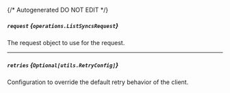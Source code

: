 {/* Autogenerated DO NOT EDIT  */}

##### `request` *{`operations.ListSyncsRequest`}*
The request object to use for the request.

<Collapsible openLabel={Labels.showProperties} closeLabel={Labels.hideProperties}>
  <ListSyncsRequest />
</Collapsible>

---
##### `retries` *{`Optional[utils.RetryConfig]`}*
Configuration to override the default retry behavior of the client.

<Collapsible openLabel={Labels.showProperties} closeLabel={Labels.hideProperties}>
  <Retryconfig />
</Collapsible>


